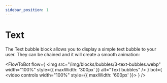 ```yaml
---
sidebar_position: 1
---
```



# Text

The Text bubble block allows you to display a simple text bubble to your user. They can be chained and it will create a smooth animation:

<FlowToBot
  flow={
    <img
      src="/img/blocks/bubbles/3-text-bubbles.webp"
      width="100%"
      style={{ maxWidth: '300px' }}
      alt="Text bubbles"
    />
  }
  bot={
    <video controls width="100%" style={{ maxWidth: '600px' }}>
      <source
        src="/img/blocks/bubbles/3-text-bubbles-chat.mp4"
        type="video/mp4"
      />
    </video>
  }
/>
